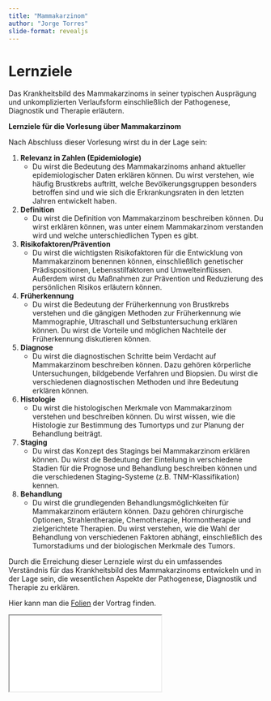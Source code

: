 ```yaml
---
title: "Mammakarzinom"
author: "Jorge Torres"
slide-format: revealjs
---
```


# Lernziele

Das Krankheitsbild des Mammakarzinoms in seiner typischen Ausprägung und unkomplizierten Verlaufsform einschließlich der Pathogenese, Diagnostik und Therapie erläutern.

**Lernziele für die Vorlesung über Mammakarzinom**

Nach Abschluss dieser Vorlesung wirst du in der Lage sein:

1. **Relevanz in Zahlen (Epidemiologie)**
   - Du wirst die Bedeutung des Mammakarzinoms anhand aktueller epidemiologischer Daten erklären können. Du wirst verstehen, wie häufig Brustkrebs auftritt, welche Bevölkerungsgruppen besonders betroffen sind und wie sich die Erkrankungsraten in den letzten Jahren entwickelt haben.

2. **Definition**
   - Du wirst die Definition von Mammakarzinom beschreiben können. Du wirst erklären können, was unter einem Mammakarzinom verstanden wird und welche unterschiedlichen Typen es gibt.

3. **Risikofaktoren/Prävention**
   - Du wirst die wichtigsten Risikofaktoren für die Entwicklung von Mammakarzinom benennen können, einschließlich genetischer Prädispositionen, Lebensstilfaktoren und Umwelteinflüssen. Außerdem wirst du Maßnahmen zur Prävention und Reduzierung des persönlichen Risikos erläutern können.

4. **Früherkennung**
   - Du wirst die Bedeutung der Früherkennung von Brustkrebs verstehen und die gängigen Methoden zur Früherkennung wie Mammographie, Ultraschall und Selbstuntersuchung erklären können. Du wirst die Vorteile und möglichen Nachteile der Früherkennung diskutieren können.

5. **Diagnose**
   - Du wirst die diagnostischen Schritte beim Verdacht auf Mammakarzinom beschreiben können. Dazu gehören körperliche Untersuchungen, bildgebende Verfahren und Biopsien. Du wirst die verschiedenen diagnostischen Methoden und ihre Bedeutung erklären können.

6. **Histologie**
   - Du wirst die histologischen Merkmale von Mammakarzinom verstehen und beschreiben können. Du wirst wissen, wie die Histologie zur Bestimmung des Tumortyps und zur Planung der Behandlung beiträgt.

7. **Staging**
   - Du wirst das Konzept des Stagings bei Mammakarzinom erklären können. Du wirst die Bedeutung der Einteilung in verschiedene Stadien für die Prognose und Behandlung beschreiben können und die verschiedenen Staging-Systeme (z.B. TNM-Klassifikation) kennen.

8. **Behandlung**
   - Du wirst die grundlegenden Behandlungsmöglichkeiten für Mammakarzinom erläutern können. Dazu gehören chirurgische Optionen, Strahlentherapie, Chemotherapie, Hormontherapie und zielgerichtete Therapien. Du wirst verstehen, wie die Wahl der Behandlung von verschiedenen Faktoren abhängt, einschließlich des Tumorstadiums und der biologischen Merkmale des Tumors.

Durch die Erreichung dieser Lernziele wirst du ein umfassendes Verständnis für das Krankheitsbild des Mammakarzinoms entwickeln und in der Lage sein, die wesentlichen Aspekte der Pathogenese, Diagnostik und Therapie zu erklären.

Hier kann man die [Folien](BrustPresentation/BrustPresentation/mtra-Krebserkrankungen.html){target="_blank"} der Vortrag finden. 


```{=html}
<iframe class="slide-deck" src="BrustPresentation/BrustPresentation/mtra-Krebserkrankungen.html"></iframe>
```